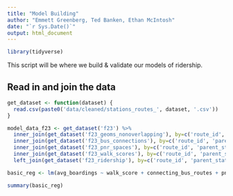 ```yaml
---
title: "Model Building"
author: "Emmett Greenberg, Ted Banken, Ethan McIntosh"
date: "`r Sys.Date()`"
output: html_document
---
```


```r
library(tidyverse)
```

This script will be where we build & validate our models of ridership.

## Read in and join the data

```r
get_dataset <- function(dataset) {
  read.csv(paste0('data/cleaned/stations_routes_', dataset, '.csv'))
}

model_data_f23 <- get_dataset('f23') %>%
  inner_join(get_dataset('f23_geoms_nonoverlapping'), by=c('route_id', 'parent_station')) %>%
  inner_join(get_dataset('f23_bus_connections'), by=c('route_id', 'parent_station')) %>%
  inner_join(get_dataset('f23_pnr_spaces'), by=c('route_id', 'parent_station')) %>%
  inner_join(get_dataset('f23_walk_scores'), by=c('route_id', 'parent_station')) %>%
  left_join(get_dataset('f23_ridership'), by=c('route_id', 'parent_station'))
```

```r
basic_reg <- lm(avg_boardings ~ walk_score + connecting_bus_routes + pnr_spaces, data=model_data_f23)

summary(basic_reg)
```



